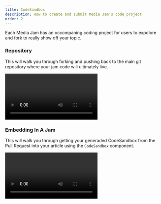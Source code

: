 ```yaml
---
title: CodeSandbox
description: How to create and submit Media Jam's code project
order: 2
---
```


Each Media Jam has an occompaning coding project for users to expolore and fork to really show off your topic.

### Repository

This will walk you through forking and pushing back to the main git repository where your jam code will ultimately live.

<div style={{ position: 'relative', paddingBottom: '56.25%', height: '0' }}>
  <video>
    <source
      src="https://res.cloudinary.com/mediadevs/video/upload/v1621624570/mediajams/MediaJams_Creating_Project_Repository_uwpesr.mp4"
      type="video/mp4"
    ></source>
    Your browser does not support the video tag.
  </video>
</div>

### Embedding In A Jam

This will walk you through getting your generaded CodeSandbox from the Pull Request into your article using the `CodeSandbox` component.

<div style={{ position: 'relative', paddingBottom: '56.25%', height: '0' }}>
  <video>
    <source
      src="https://res.cloudinary.com/mediadevs/video/upload/v1621624516/mediajams/Embed_Project_Into_MediaJam_vjbfz6.mp4"
      type="video/mp4"
    ></source>
    Your browser does not support the video tag.
  </video>
</div>
